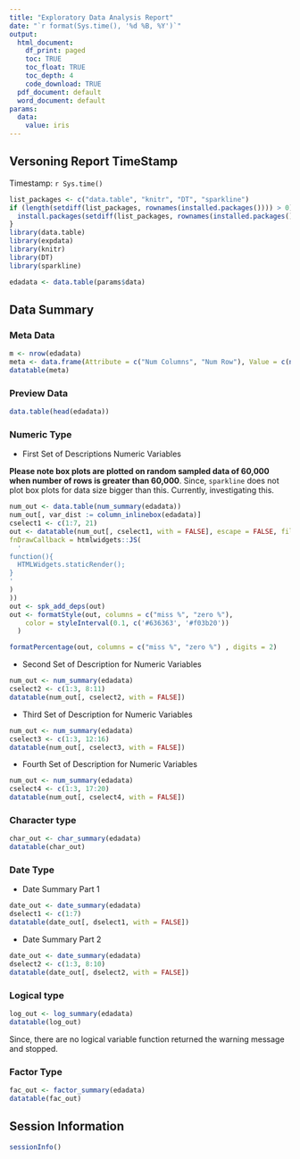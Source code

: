 ```yaml
---
title: "Exploratory Data Analysis Report"
date: "`r format(Sys.time(), '%d %B, %Y')`"
output:
  html_document:
    df_print: paged
    toc: TRUE
    toc_float: TRUE
    toc_depth: 4
    code_download: TRUE
  pdf_document: default
  word_document: default
params:
  data:
    value: iris
---
```


## Versoning Report TimeStamp
Timestamp: `r Sys.time()`

```r
list_packages <- c("data.table", "knitr", "DT", "sparkline")
if (length(setdiff(list_packages, rownames(installed.packages()))) > 0) {
  install.packages(setdiff(list_packages, rownames(installed.packages())))  
}
library(data.table)
library(expdata)
library(knitr)
library(DT)
library(sparkline)

edadata <- data.table(params$data)
```

## Data Summary
### Meta Data
```r
m <- nrow(edadata)
meta <- data.frame(Attribute = c("Num Columns", "Num Row"), Value = c(ncol(edadata), m))
datatable(meta)
```

### Preview Data
```r
data.table(head(edadata))
```

### Numeric Type

+ First Set of Descriptions Numeric Variables

__Please note box plots are plotted on random sampled data of 60,000 when number of rows is greater than 60,000__. Since, `sparkline` does not plot box plots for data size bigger than this. Currently, investigating this. 

```r
num_out <- data.table(num_summary(edadata))
num_out[, var_dist := column_inlinebox(edadata)]
cselect1 <- c(1:7, 21)
out <- datatable(num_out[, cselect1, with = FALSE], escape = FALSE, filter = 'top', options = list(paging = FALSE, 
fnDrawCallback = htmlwidgets::JS(
  '
function(){
  HTMLWidgets.staticRender();
}
'
)
))
out <- spk_add_deps(out)
out <- formatStyle(out, columns = c("miss %", "zero %"),
    color = styleInterval(0.1, c('#636363', '#f03b20'))
  )

formatPercentage(out, columns = c("miss %", "zero %") , digits = 2)
```


+ Second Set of Description for Numeric Variables

```r
num_out <- num_summary(edadata)
cselect2 <- c(1:3, 8:11)
datatable(num_out[, cselect2, with = FALSE])
```

+ Third Set of Description for Numeric Variables

```r
num_out <- num_summary(edadata)
cselect3 <- c(1:3, 12:16)
datatable(num_out[, cselect3, with = FALSE])
```

+ Fourth Set of Description for Numeric Variables

```r
num_out <- num_summary(edadata)
cselect4 <- c(1:3, 17:20)
datatable(num_out[, cselect4, with = FALSE])
```

### Character type

```r
char_out <- char_summary(edadata)
datatable(char_out)
```

### Date Type

+ Date Summary Part 1

```r
date_out <- date_summary(edadata)
dselect1 <- c(1:7)
datatable(date_out[, dselect1, with = FALSE])
```

+ Date Summary Part 2

```r
date_out <- date_summary(edadata)
dselect2 <- c(1:3, 8:10)
datatable(date_out[, dselect2, with = FALSE])
```

### Logical type

```r
log_out <- log_summary(edadata)
datatable(log_out)
```

Since, there are no logical variable function returned the warning message and stopped.

### Factor Type

```r
fac_out <- factor_summary(edadata)
datatable(fac_out)
```

## Session Information
```r
sessionInfo()
```


